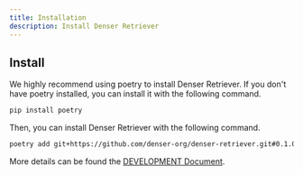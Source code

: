 ```yaml
---
title: Installation
description: Install Denser Retriever
---
```


## Install

We highly recommend using poetry to install Denser Retriever. If you don't have poetry installed, you can install it with the following command.

```bash
pip install poetry
```

Then, you can install Denser Retriever with the following command.

```bash
poetry add git+https://github.com/denser-org/denser-retriever.git#0.1.0
```

More details can be found the [DEVELOPMENT Document](https://github.com/denser-org/denser-retriever/blob/main/DEVELOPMENT.md).
